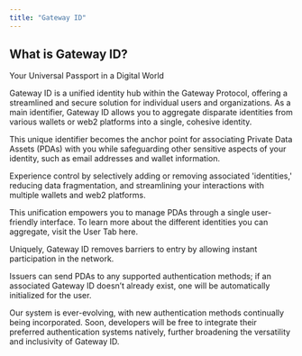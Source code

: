 ```yaml
---
title: "Gateway ID"
---
```


## What is Gateway ID?

Your Universal Passport in a Digital World

Gateway ID is a unified identity hub within the Gateway Protocol, offering a streamlined and secure solution for individual users and organizations. As a main identifier, Gateway ID allows you to aggregate disparate identities from various wallets or web2 platforms into a single, cohesive identity.

This unique identifier becomes the anchor point for associating Private Data Assets (PDAs) with you while safeguarding other sensitive aspects of your identity, such as email addresses and wallet information.

Experience control by selectively adding or removing associated 'identities,' reducing data fragmentation, and streamlining your interactions with multiple wallets and web2 platforms.

This unification empowers you to manage PDAs through a single user-friendly interface. To learn more about the different identities you can aggregate, visit the User Tab here.

Uniquely, Gateway ID removes barriers to entry by allowing instant participation in the network.

Issuers can send PDAs to any supported authentication methods; if an associated Gateway ID doesn’t already exist, one will be automatically initialized for the user.

Our system is ever-evolving, with new authentication methods continually being incorporated. Soon, developers will be free to integrate their preferred authentication systems natively, further broadening the versatility and inclusivity of Gateway ID.
